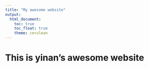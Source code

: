 ```yaml
---
title: "My awesome website"
output: 
  html_document:
    toc: true
    toc_float: true
    theme: cerulean
---
```


# This is yinan's awesome website


